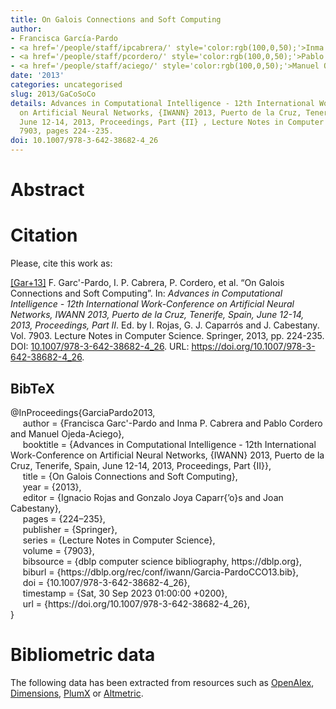 ```yaml
---
title: On Galois Connections and Soft Computing
author:
- Francisca García-Pardo
- <a href='/people/staff/ipcabrera/' style='color:rgb(100,0,50);'>Inma P. Cabrera</a>
- <a href='/people/staff/pcordero/' style='color:rgb(100,0,50);'>Pablo Cordero</a>
- <a href='/people/staff/aciego/' style='color:rgb(100,0,50);'>Manuel Ojeda-Aciego</a>
date: '2013'
categories: uncategorised
slug: 2013/GaCoSoCo
details: Advances in Computational Intelligence - 12th International Work-Conference
  on Artificial Neural Networks, {IWANN} 2013, Puerto de la Cruz, Tenerife, Spain,
  June 12-14, 2013, Proceedings, Part {II} , Lecture Notes in Computer Science vol.
  7903, pages 224--235.
doi: 10.1007/978-3-642-38682-4_26
---
```




# Abstract










# Citation
Please, cite this work as:


<a name=bib-GarciaPardo2013></a>[[Gar+13]](#cite-GarciaPardo2013) F. Garc\'\ia-Pardo, I. P. Cabrera, P. Cordero, et al. “On Galois Connections and Soft Computing”. In: _Advances in Computational Intelligence - 12th International Work-Conference on Artificial Neural Networks, IWANN 2013, Puerto de la Cruz, Tenerife, Spain, June 12-14, 2013, Proceedings, Part II_. Ed. by I. Rojas, G. J. Caparrós and J. Cabestany. Vol. 7903. Lecture Notes in Computer Science. Springer, 2013, pp. 224-235. DOI: [10.1007/978-3-642-38682-4\_26](https://doi.org/10.1007%2F978-3-642-38682-4%5C_26). URL: [https://doi.org/10.1007/978-3-642-38682-4\_26](https://doi.org/10.1007/978-3-642-38682-4\_26).

::: {.callout-note appearance="minimal" collapse=true}

## BibTeX

@InProceedings{GarciaPardo2013,<br>&nbsp;&nbsp;&nbsp;&nbsp;  author = {Francisca Garc\'\ia-Pardo and Inma P. Cabrera and Pablo Cordero and Manuel Ojeda-Aciego},<br>&nbsp;&nbsp;&nbsp;&nbsp;  booktitle = {Advances in Computational Intelligence - 12th International Work-Conference on Artificial Neural Networks, {IWANN} 2013, Puerto de la Cruz, Tenerife, Spain, June 12-14, 2013, Proceedings, Part {II}},<br>&nbsp;&nbsp;&nbsp;&nbsp;  title = {On Galois Connections and Soft Computing},<br>&nbsp;&nbsp;&nbsp;&nbsp;  year = {2013},<br>&nbsp;&nbsp;&nbsp;&nbsp;  editor = {Ignacio Rojas and Gonzalo Joya Caparr{\a'o}s and Joan Cabestany},<br>&nbsp;&nbsp;&nbsp;&nbsp;  pages = {224--235},<br>&nbsp;&nbsp;&nbsp;&nbsp;  publisher = {Springer},<br>&nbsp;&nbsp;&nbsp;&nbsp;  series = {Lecture Notes in Computer Science},<br>&nbsp;&nbsp;&nbsp;&nbsp;  volume = {7903},<br>&nbsp;&nbsp;&nbsp;&nbsp;  bibsource = {dblp computer science bibliography, https://dblp.org},<br>&nbsp;&nbsp;&nbsp;&nbsp;  biburl = {https://dblp.org/rec/conf/iwann/Garcia-PardoCCO13.bib},<br>&nbsp;&nbsp;&nbsp;&nbsp;  doi = {10.1007/978-3-642-38682-4\_26},<br>&nbsp;&nbsp;&nbsp;&nbsp;  timestamp = {Sat, 30 Sep 2023 01:00:00 +0200},<br>&nbsp;&nbsp;&nbsp;&nbsp;  url = {https://doi.org/10.1007/978-3-642-38682-4\_26},<br>}

:::



# Bibliometric data


The following data has been extracted from resources such as [OpenAlex](https://openalex.org/), [Dimensions](https://app.dimensions.ai/), [PlumX](https://www.elsevier.com/insights/metrics/plumx) or [Altmetric](https://www.altmetric.com/).

<div style="display: flex; justify-content: center; align-items: center; height: 100%;">
<span class="__dimensions_badge_embed__" data-doi="10.1007/978-3-642-38682-4_26" data-legend="always"></span></div><script async src="https://badge.dimensions.ai/badge.js" charset="utf-8"></script>

<div style="display: flex; justify-content: center; align-items: center; height: 100%;">
<a href="https://plu.mx/plum/a/?doi=10.1007/978-3-642-38682-4_26" class="plumx-details" data-site="plum" data-hide-when-empty="true">On Galois Connections and Soft Computing</a></div>

<div style="display: flex; justify-content: center; align-items: center; height: 100%;">
<script type="text/javascript" src="https://d1bxh8uas1mnw7.cloudfront.net/assets/embed.js"></script><div data-badge-type="medium-donut" class="altmetric-embed" data-badge-details="right" data-doi="10.1007/978-3-642-38682-4_26"></div></div>


## Cites

The following graph plots the number of cites received by this work from its publication, on a yearly basis.

```r
#| echo: false
#| results: asis
#| warning: false
#| message: false
source(here::here('scripts', 'manage_publications.R'))
df <- readRDS('citation_history.rds')
plot_citation_history(df)
```



## Papers citing this work

The following is a non-exhaustive list of papers that cite this work:


<a name=bib-Cabrera_2018></a>[[1]](#cite-Cabrera_2018) I. P. Cabrera, P. Cordero, F. Garcia-Pardo, et al. “Galois Connections Between a Fuzzy Preordered Structure and a General Fuzzy Structure”. In: _IEEE Transactions on Fuzzy Systems_ 26.3 (Jun. 2018), p. 1274–1287. ISSN: 1941-0034. DOI: [10.1109/tfuzz.2017.2718495](https://doi.org/10.1109%2Ftfuzz.2017.2718495). URL: [http://dx.doi.org/10.1109/tfuzz.2017.2718495](http://dx.doi.org/10.1109/tfuzz.2017.2718495).

<a name=bib-Cabrera_2019></a>[[2]](#cite-Cabrera_2019) I. P. Cabrera, P. Cordero, E. Muñoz-Velasco, et al. “A Relational Extension of Galois Connections”. In: _Formal Concept Analysis_. Springer International Publishing, 2019, p. 290–303. ISBN: 9783030214623. DOI: [10.1007/978-3-030-21462-3_19](https://doi.org/10.1007%2F978-3-030-21462-3_19). URL: [http://dx.doi.org/10.1007/978-3-030-21462-3_19](http://dx.doi.org/10.1007/978-3-030-21462-3_19).

<a name=bib-Cabrera_20201></a>[[3]](#cite-Cabrera_20201) I. P. Cabrera, P. Cordero, E. Muñoz-Velasco, et al. “Relational Galois connections between transitive digraphs: Characterization and construction”. In: _Information Sciences_ 519 (May. 2020), p. 439–450. ISSN: 0020-0255. DOI: [10.1016/j.ins.2020.01.034](https://doi.org/10.1016%2Fj.ins.2020.01.034). URL: [http://dx.doi.org/10.1016/j.ins.2020.01.034](http://dx.doi.org/10.1016/j.ins.2020.01.034).

<a name=bib-Cabrera_2020></a>[[4]](#cite-Cabrera_2020) I. P. Cabrera, P. Cordero, E. Muñoz‐Velasco, et al. “Relational Galois connections between transitive fuzzy digraphs”. In: _Mathematical Methods in the Applied Sciences_ 43.9 (Feb. 2020), p. 5673–5680. ISSN: 1099-1476. DOI: [10.1002/mma.6302](https://doi.org/10.1002%2Fmma.6302). URL: [http://dx.doi.org/10.1002/mma.6302](http://dx.doi.org/10.1002/mma.6302).

<a name=bib-Cabrera_2016></a>[[5]](#cite-Cabrera_2016) I. P. Cabrera, P. Cordero, and M. Ojeda-Aciego. “On fuzzy relations, adjunctions, and functional fuzzy relations”. In: _2016 IEEE Symposium Series on Computational Intelligence (SSCI)_. IEEE, Dec. 2016, p. 1–7. DOI: [10.1109/ssci.2016.7850149](https://doi.org/10.1109%2Fssci.2016.7850149). URL: [http://dx.doi.org/10.1109/ssci.2016.7850149](http://dx.doi.org/10.1109/ssci.2016.7850149).

<a name=bib-Cabrera_20172></a>[[6]](#cite-Cabrera_20172) I. P. Cabrera, P. Cordero, and M. Ojeda-Aciego. “Relational fuzzy Galois connections”. In: _2017 Joint 17th World Congress of International Fuzzy Systems Association and 9th International Conference on Soft Computing and Intelligent Systems (IFSA-SCIS)_. IEEE, Jun. 2017, p. 1–6. DOI: [10.1109/ifsa-scis.2017.8023288](https://doi.org/10.1109%2Fifsa-scis.2017.8023288). URL: [http://dx.doi.org/10.1109/ifsa-scis.2017.8023288](http://dx.doi.org/10.1109/ifsa-scis.2017.8023288).

<a name=bib-Cabrera_2017></a>[[7]](#cite-Cabrera_2017) I. P. Cabrera, P. Cordero, and M. Ojeda-Aciego. “Towards relational fuzzy adjunctions”. In: _2017 IEEE International Conference on Fuzzy Systems (FUZZ-IEEE)_. IEEE, Jul. 2017, p. 1–5. DOI: [10.1109/fuzz-ieee.2017.8015677](https://doi.org/10.1109%2Ffuzz-ieee.2017.8015677). URL: [http://dx.doi.org/10.1109/fuzz-ieee.2017.8015677](http://dx.doi.org/10.1109/fuzz-ieee.2017.8015677).

<a name=bib-Cabrera_20173></a>[[8]](#cite-Cabrera_20173) I. Cabrera, P. Cordero, F. García-Pardo, et al. “On the construction of adjunctions between a fuzzy preposet and an unstructured set”. In: _Fuzzy Sets and Systems_ 320 (Aug. 2017), p. 81–92. ISSN: 0165-0114. DOI: [10.1016/j.fss.2016.09.013](https://doi.org/10.1016%2Fj.fss.2016.09.013). URL: [http://dx.doi.org/10.1016/j.fss.2016.09.013](http://dx.doi.org/10.1016/j.fss.2016.09.013).

<a name=bib-Cabrera_20171></a>[[9]](#cite-Cabrera_20171) I. Cabrera, P. Cordero, and M. Ojeda-Aciego. “Galois connections in computational intelligence: A short survey”. In: _2017 IEEE Symposium Series on Computational Intelligence (SSCI)_. IEEE, Nov. 2017, p. 1–7. DOI: [10.1109/ssci.2017.8285310](https://doi.org/10.1109%2Fssci.2017.8285310). URL: [http://dx.doi.org/10.1109/ssci.2017.8285310](http://dx.doi.org/10.1109/ssci.2017.8285310).

<a name=bib-Dzik_2014></a>[[10]](#cite-Dzik_2014) W. Dzik, J. Jarvinen, and M. Kondo. “Characterizing intermediate tense logics in terms of Galois connections”. In: _Logic Journal of IGPL_ 22.6 (Jul. 2014), p. 992–1018. ISSN: 1368-9894. DOI: [10.1093/jigpal/jzu024](https://doi.org/10.1093%2Fjigpal%2Fjzu024). URL: [http://dx.doi.org/10.1093/jigpal/jzu024](http://dx.doi.org/10.1093/jigpal/jzu024).

<a name=bib-Ferr__2020></a>[[11]](#cite-Ferr__2020) S. Ferré, M. Huchard, M. Kaytoue, et al. “Formal Concept Analysis: From Knowledge Discovery to Knowledge Processing”. In: _A Guided Tour of Artificial Intelligence Research_. Springer International Publishing, 2020, p. 411–445. ISBN: 9783030061678. DOI: [10.1007/978-3-030-06167-8_13](https://doi.org/10.1007%2F978-3-030-06167-8_13). URL: [http://dx.doi.org/10.1007/978-3-030-06167-8_13](http://dx.doi.org/10.1007/978-3-030-06167-8_13).

<a name=bib-Garc_a_Pardo_20143></a>[[12]](#cite-Garc_a_Pardo_20143) F. García-Pardo, I. P. Cabrera, P. Cordero, et al. “On Adjunctions between Fuzzy Preordered Sets: Necessary Conditions”. In: _Rough Sets and Current Trends in Soft Computing_. Springer International Publishing, 2014, p. 211–221. ISBN: 9783319086446. DOI: [10.1007/978-3-319-08644-6_22](https://doi.org/10.1007%2F978-3-319-08644-6_22). URL: [http://dx.doi.org/10.1007/978-3-319-08644-6_22](http://dx.doi.org/10.1007/978-3-319-08644-6_22).

<a name=bib-Garc_a_Pardo_2015></a>[[13]](#cite-Garc_a_Pardo_2015) F. García-Pardo, I. P. Cabrera, P. Cordero, et al. “On Closure Systems and Adjunctions Between Fuzzy Preordered Sets”. In: _Formal Concept Analysis_. Springer International Publishing, 2015, p. 114–127. ISBN: 9783319195452. DOI: [10.1007/978-3-319-19545-2_7](https://doi.org/10.1007%2F978-3-319-19545-2_7). URL: [http://dx.doi.org/10.1007/978-3-319-19545-2_7](http://dx.doi.org/10.1007/978-3-319-19545-2_7).

<a name=bib-Garc_a_Pardo_20141></a>[[14]](#cite-Garc_a_Pardo_20141) F. García-Pardo, I. P. Cabrera, P. Cordero, et al. “On the Existence of Isotone Galois Connections between Preorders”. In: _Formal Concept Analysis_. Springer International Publishing, 2014, p. 67–79. ISBN: 9783319072487. DOI: [10.1007/978-3-319-07248-7_6](https://doi.org/10.1007%2F978-3-319-07248-7_6). URL: [http://dx.doi.org/10.1007/978-3-319-07248-7_6](http://dx.doi.org/10.1007/978-3-319-07248-7_6).

<a name=bib-Garc_a_Pardo_20142></a>[[15]](#cite-Garc_a_Pardo_20142) F. García-Pardo, I. P. Cabrera, P. Cordero, et al. “Generating Isotone Galois Connections on an Unstructured Codomain”. In: _Information Processing and Management of Uncertainty in Knowledge-Based Systems_. Springer International Publishing, 2014, p. 91–99. ISBN: 9783319088525. DOI: [10.1007/978-3-319-08852-5_10](https://doi.org/10.1007%2F978-3-319-08852-5_10). URL: [http://dx.doi.org/10.1007/978-3-319-08852-5_10](http://dx.doi.org/10.1007/978-3-319-08852-5_10).

<a name=bib-Garc_a_Pardo_2014></a>[[16]](#cite-Garc_a_Pardo_2014) F. García-Pardo, I. Cabrera, P. Cordero, et al. “On the definition of suitable orderings to generate adjunctions over an unstructured codomain”. In: _Information Sciences_ 286 (Dec. 2014), p. 173–187. ISSN: 0020-0255. DOI: [10.1016/j.ins.2014.07.006](https://doi.org/10.1016%2Fj.ins.2014.07.006). URL: [http://dx.doi.org/10.1016/j.ins.2014.07.006](http://dx.doi.org/10.1016/j.ins.2014.07.006).

<a name=bib-Horv_th_2020></a>[[17]](#cite-Horv_th_2020) E. K. Horváth, S. Radeleczki, B. Šešelja, et al. “Cuts of poset-valued functions in the framework of residuated maps”. In: _Fuzzy Sets and Systems_ 397 (Oct. 2020), p. 28–40. ISSN: 0165-0114. DOI: [10.1016/j.fss.2020.01.003](https://doi.org/10.1016%2Fj.fss.2020.01.003). URL: [http://dx.doi.org/10.1016/j.fss.2020.01.003](http://dx.doi.org/10.1016/j.fss.2020.01.003).

<a name=bib-Madrid_2020></a>[[18]](#cite-Madrid_2020) N. Madrid and M. Ojeda-Aciego. “On Contradiction and Inclusion Using Functional Degrees”. In: _International Journal of Computational Intelligence Systems_ 13.1 (2020), p. 464. ISSN: 1875-6883. DOI: [10.2991/ijcis.d.200409.001](https://doi.org/10.2991%2Fijcis.d.200409.001). URL: [http://dx.doi.org/10.2991/ijcis.d.200409.001](http://dx.doi.org/10.2991/ijcis.d.200409.001).

<a name=bib-Ojeda_Hern_ndez_2023></a>[[19]](#cite-Ojeda_Hern_ndez_2023) M. Ojeda-Hernández, I. P. Cabrera, P. Cordero, et al. “Fuzzy closure structures as formal concepts”. In: _Fuzzy Sets and Systems_ 463 (Jul. 2023), p. 108458. ISSN: 0165-0114. DOI: [10.1016/j.fss.2022.12.014](https://doi.org/10.1016%2Fj.fss.2022.12.014). URL: [http://dx.doi.org/10.1016/j.fss.2022.12.014](http://dx.doi.org/10.1016/j.fss.2022.12.014).

<a name=bib-Rasouli_2020></a>[[20]](#cite-Rasouli_2020) S. Rasouli. “Quasicomplemented residuated lattices”. In: _Soft Computing_ 24.9 (Feb. 2020), p. 6591–6602. ISSN: 1433-7479. DOI: [10.1007/s00500-020-04778-y](https://doi.org/10.1007%2Fs00500-020-04778-y). URL: [http://dx.doi.org/10.1007/s00500-020-04778-y](http://dx.doi.org/10.1007/s00500-020-04778-y).

<a name=bib-Rasouli_2022></a>[[21]](#cite-Rasouli_2022) S. Rasouli and A. Dehghani. “Mp- and purified residuated lattices”. In: _Soft Computing_ 27.1 (Oct. 2022), p. 131–148. ISSN: 1433-7479. DOI: [10.1007/s00500-022-07583-x](https://doi.org/10.1007%2Fs00500-022-07583-x). URL: [http://dx.doi.org/10.1007/s00500-022-07583-x](http://dx.doi.org/10.1007/s00500-022-07583-x).

<a name=bib-Rasouli_2021></a>[[22]](#cite-Rasouli_2021) S. Rasouli and A. Dehghani. “The hull-kernel topology on prime filters in residuated lattices”. In: _Soft Computing_ 25.16 (Jul. 2021), p. 10519–10541. ISSN: 1433-7479. DOI: [10.1007/s00500-021-05985-x](https://doi.org/10.1007%2Fs00500-021-05985-x). URL: [http://dx.doi.org/10.1007/s00500-021-05985-x](http://dx.doi.org/10.1007/s00500-021-05985-x).

<a name=bib-httpsdoiorg1048550arxiv181211510></a>[[23]](#cite-httpsdoiorg1048550arxiv181211510) S. Rasouli and A. Dehghani. _The hull-kernel topology on residuated lattices_. 2018. DOI: [10.48550/ARXIV.1812.11510](https://doi.org/10.48550%2FARXIV.1812.11510). URL: [https://arxiv.org/abs/1812.11510](https://arxiv.org/abs/1812.11510).

<a name=bib-_e_elja_2020></a>[[24]](#cite-_e_elja_2020) B. Šešelja and A. Tepavčević. “Kernels of Residuated Maps as Complete Congruences in Lattices”. In: _International Journal of Computational Intelligence Systems_ 13.1 (2020), p. 966. ISSN: 1875-6883. DOI: [10.2991/ijcis.d.200714.001](https://doi.org/10.2991%2Fijcis.d.200714.001). URL: [http://dx.doi.org/10.2991/ijcis.d.200714.001](http://dx.doi.org/10.2991/ijcis.d.200714.001).

<a name=bib-Valverde_Albacete_2018></a>[[25]](#cite-Valverde_Albacete_2018) F. J. Valverde-Albacete, C. Peláez-Moreno, I. P. Cabrera, et al. “Formal Independence Analysis”. In: _Information Processing and Management of Uncertainty in Knowledge-Based Systems. Theory and Foundations_. Springer International Publishing, 2018, p. 596–608. ISBN: 9783319914732. DOI: [10.1007/978-3-319-91473-2_51](https://doi.org/10.1007%2F978-3-319-91473-2_51). URL: [http://dx.doi.org/10.1007/978-3-319-91473-2_51](http://dx.doi.org/10.1007/978-3-319-91473-2_51).

